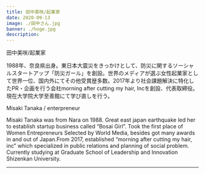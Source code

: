 ```yaml
---
title: 田中美咲/起業家
date: 2020-09-13
image: ./田中さん.jpg
banner: ./hoge.jpg
description: 
---
```


<th>田中美咲/起業家</th>


1988年、奈良県出身。東日本大震災をきっかけとして、防災に関するソーシャルスタートアップ「防災ガール」を創設。世界のメディアが選ぶ女性起業家として世界一位、国内外にてその他受賞歴多数。2017年より社会課題解決に特化したPR・企画を行う会社morning after cutting my hair, Incを創設、代表取締役。現在大学院大学至善館にて学び直しを行う。



<Row>
<th>Misaki Tanaka / enterpreneur</th>


 Misaki Tanaka was from Nara on 1988. Great east japan earthquake led her to establish startup business called “Bosai Girl”. Took the first place of Women Entrepreneurs Selected by World Media, besides got many awards in and out of Japan.From 2017, established “morning after cutting my hair, inc” which specialized in public relations and planning of social problem. Currently studying at Graduate School of Leadership and Innovation Shizenkan University.
</Row>

---

